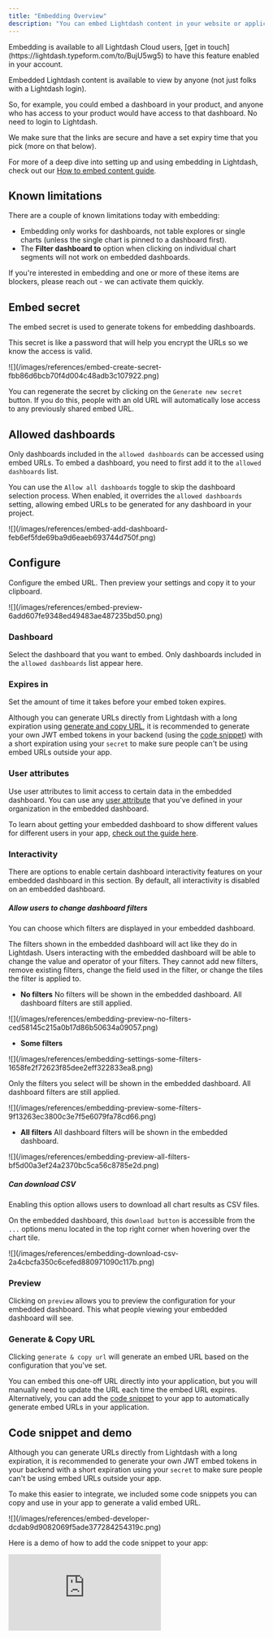 ```yaml
---
title: "Embedding Overview"
description: "You can embed Lightdash content in your website or application securely using Lightdash embedding."
---
```


<Info>
  Embedding is available to all Lightdash Cloud users, [get in touch](https://lightdash.typeform.com/to/BujU5wg5) to have this feature enabled in your account.
</Info>

Embedded Lightdash content is available to view by anyone (not just folks with a Lightdash login).

So, for example, you could embed a dashboard in your product, and anyone who has access to your product would have access to that dashboard. No need to login to Lightdash.

We make sure that the links are secure and have a set expiry time that you pick (more on that below).

For more of a deep dive into setting up and using embedding in Lightdash, check out our [How to embed content guide](/guides/how-to-embed-content).

## Known limitations

There are a couple of known limitations today with embedding:

- Embedding only works for dashboards, not table explores or single charts (unless the single chart is pinned to a dashboard first).
- The **Filter dashboard to** option when clicking on individual chart segments will not work on embedded dashboards.

If you're interested in embedding and one or more of these items are blockers, please reach out - we can activate them quickly. 

## Embed secret

The embed secret is used to generate tokens for embedding dashboards.

This secret is like a password that will help you encrypt the URLs so we know the access is valid.

<Frame>
  ![](/images/references/embed-create-secret-fbb86d6bcb70f4d004c48adb3c107922.png)
</Frame>

You can regenerate the secret by clicking on the `Generate new secret` button. If you do this, people with an old URL will automatically lose access to any previously shared embed URL.

## Allowed dashboards

Only dashboards included in the `allowed dashboards` can be accessed using embed URLs. To embed a dashboard, you need to first add it to the `allowed dashboards` list.

You can use the `Allow all dashboards` toggle to skip the dashboard selection process. When enabled, it overrides the `allowed dashboards` setting, allowing embed URLs to be generated for any dashboard in your project.

<Frame>
  ![](/images/references/embed-add-dashboard-feb6ef5fde69ba9d6eaeb693744d750f.png)
</Frame>

## Configure

Configure the embed URL. Then preview your settings and copy it to your clipboard.

<Frame>
  ![](/images/references/embed-preview-6add607fe9348ed49483ae487235bd50.png)
</Frame>

### Dashboard

Select the dashboard that you want to embed. Only dashboards included in the `allowed dashboards` list appear here.

### Expires in

Set the amount of time it takes before your embed token expires.

Although you can generate URLs directly from Lightdash with a long expiration using [generate and copy URL](#generate--copy-url), it is recommended to generate your own JWT embed tokens in your backend (using the [code snippet](#code-snippet)) with a short expiration using your `secret` to make sure people can't be using embed URLs outside your app.

### User attributes

Use user attributes to limit access to certain data in the embedded dashboard. You can use any [user attribute](/references/user-attributes) that you've defined in your organization in the embedded dashboard.

To learn about getting your embedded dashboard to show different values for different users in your app, [check out the guide here](/guides/how-to-embed-content#i-want-to-have-my-embedded-dashboard-show-different-values-for-different-users-in-my-app).

### Interactivity

There are options to enable certain dashboard interactivity features on your embedded dashboard in this section. By default, all interactivity is disabled on an embedded dashboard.

##### Allow users to change dashboard filters

You can choose which filters are displayed in your embedded dashboard.

The filters shown in the embedded dashboard will act like they do in Lightdash. Users interacting with the embedded dashboard will be able to change the value and operator of your filters. They cannot add new filters, remove existing filters, change the field used in the filter, or change the tiles the filter is applied to.

- **No filters**
  No filters will be shown in the embedded dashboard. All dashboard filters are still applied.

<Frame>
  ![](/images/references/embedding-preview-no-filters-ced58145c215a0b17d86b50634a09057.png)
</Frame>

- **Some filters**

<Frame>
  ![](/images/references/embedding-settings-some-filters-1658fe2f72623f85dee2eff322833ea8.png)
</Frame>

Only the filters you select will be shown in the embedded dashboard. All dashboard filters are still applied.

<Frame>
  ![](/images/references/embedding-preview-some-filters-9f13263ec3800c3e7f5e6079fa78cd66.png)
</Frame>

- **All filters**
  All dashboard filters will be shown in the embedded dashboard.

<Frame>
  ![](/images/references/embedding-preview-all-filters-bf5d00a3ef24a2370bc5ca56c8785e2d.png)
</Frame>

##### Can download CSV

Enabling this option allows users to download all chart results as CSV files.

On the embedded dashboard, this `download button` is accessible from the `...` options menu located in the top right corner when hovering over the chart tile.

<Frame>
  ![](/images/references/embedding-download-csv-2a4cbcfa350c6cefed880971090c117b.png)
</Frame>

### Preview

Clicking on `preview` allows you to preview the configuration for your embedded dashboard. This what people viewing your embedded dashboard will see.

### Generate & Copy URL

Clicking `generate & copy url` will generate an embed URL based on the configuration that you've set.

You can embed this one-off URL directly into your application, but you will manually need to update the URL each time the embed URL expires. Alternatively, you can add the [code snippet](#code-snippet) to your app to automatically generate embed URLs in your application.

## Code snippet and demo

Although you can generate URLs directly from Lightdash with a long expiration, it is recommended to generate your own JWT embed tokens in your backend with a short expiration using your `secret` to make sure people can't be using embed URLs outside your app.

To make this easier to integrate, we included some code snippets you can copy and use in your app to generate a valid embed URL.

<Frame>
  ![](/images/references/embed-developer-dcdab9d9082069f5ade377284254319c.png)
</Frame>

Here is a demo of how to add the code snippet to your app:

<div style={{ position:"relative",paddingBottom:"65%",height:0 }}>
<iframe src="https://www.loom.com/embed/dd1889b09b364baa8fd606203cddc45d?sid=18b6f137-a175-422c-9f88-d679c99e3018" frameborder="0" webkitallowfullscreen mozallowfullscreen allowfullscreen style={{ position:"absolute",top:0,left:0,width:"100%",height:"100%" }} />

</div>

<br />

You can find the source code [here](https://github.com/lightdash/example-embed-dashboard-with-nodejs-app).

### User metadata

You can pass user metadata (specifically, an external user ID) from your application so that anytime someone views your embedded dashboard and runs queries in Lightdash, these query logs are enriched with this user metadata. Specifcally, this user metadata gets added to the [query tags](/references/usage-analytics#query-tags) for queries run in Lightdash.

To assign an external ID, you can update the embed code snippet like this:

```js
import jwt from 'jsonwebtoken';
const LIGHTDASH_EMBED_SECRET = 'secret'; // replace with your secret
const projectUuid = 'my-project-uuid';
const data = {
  user: {
    externalId: 'your_user_id_123', // Add this to assign an external ID
  },
  content: {
    type: 'dashboard',
    dashboardUuid: 'your dashboard uuid',
  },
};
const token = jwt.sign(data, LIGHTDASH_EMBED_SECRET, { expiresIn: '1 hour' });
const url = `https://analytics.lightdash.cloud/embed/${projectUuid}/#${token}`;
```

If you don't assign an external ID in your embed code, then we will automatically generate and an assign an external ID based on the embed token.

## PDF Export Functionality

In the embedded dashboard, you have the ability to export the current page as a PDF document. This feature can be accessed by clicking on the Print icon located in the upper right corner of the interface.

<Frame>
  ![](/images/references/embedding-print-61cb9f9107c6e4ae00fa3cde99dd572d.png)
</Frame>

Upon selecting the Print icon, a dialog box will emerge, presenting you with several print options. Within this dialog, you have the option to choose "Export as PDF" as your desired output format.